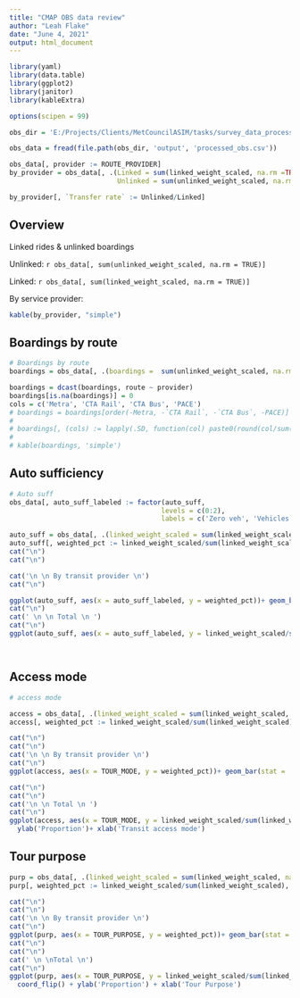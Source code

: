 ```yaml
---
title: "CMAP OBS data review"
author: "Leah Flake"
date: "June 4, 2021"
output: html_document
---
```


```r
library(yaml)
library(data.table)
library(ggplot2)
library(janitor)
library(kableExtra)

options(scipen = 99)

obs_dir = 'E:/Projects/Clients/MetCouncilASIM/tasks/survey_data_processing/obs_processing'

obs_data = fread(file.path(obs_dir, 'output', 'processed_obs.csv'))

obs_data[, provider := ROUTE_PROVIDER]
by_provider = obs_data[, .(Linked = sum(linked_weight_scaled, na.rm =TRUE), 
                           Unlinked = sum(unlinked_weight_scaled, na.rm = TRUE)), by = .(`Transit Service` = provider)]

by_provider[, `Transfer rate` := Unlinked/Linked]
```

## Overview 

Linked rides & unlinked boardings

Unlinked:
`r obs_data[, sum(unlinked_weight_scaled, na.rm = TRUE)]`

Linked:
`r obs_data[, sum(linked_weight_scaled, na.rm = TRUE)]`


By service provider:

```r
kable(by_provider, "simple")
```

## Boardings by route

```r
# Boardings by route
boardings = obs_data[, .(boardings =  sum(unlinked_weight_scaled, na.rm = TRUE)), .(provider, route =  ROUTE)]

boardings = dcast(boardings, route ~ provider)
boardings[is.na(boardings)] = 0
cols = c('Metra', 'CTA Rail', 'CTA Bus', 'PACE') 
# boardings = boardings[order(-Metra, -`CTA Rail`, -`CTA Bus`, -PACE)]
# 
# boardings[, (cols) := lapply(.SD, function(col) paste0(round(col/sum(col, na.rm = TRUE), 3) * 100,'%')), .SDcols=cols]
# 
# kable(boardings, 'simple')
```

## Auto sufficiency
```r
# Auto suff
obs_data[, auto_suff_labeled := factor(auto_suff, 
                                      levels = c(0:2), 
                                      labels = c('Zero veh', 'Vehicles < workers', 'Vehicles >= workers'))]

auto_suff = obs_data[, .(linked_weight_scaled = sum(linked_weight_scaled, na.rm = TRUE)), .(provider, auto_suff_labeled)]
auto_suff[, weighted_pct := linked_weight_scaled/sum(linked_weight_scaled), by = .(provider)]
cat("\n")
cat("\n")

cat('\n \n By transit provider \n')
cat("\n")

ggplot(auto_suff, aes(x = auto_suff_labeled, y = weighted_pct))+ geom_bar(stat = 'identity') + theme_bw() + facet_grid('provider', scales = 'free')  + ylab('Proportion')  + xlab('Auto sufficiency')
cat("\n")
cat(' \n \n Total \n ')
cat("\n")
ggplot(auto_suff, aes(x = auto_suff_labeled, y = linked_weight_scaled/sum(linked_weight_scaled)))+ geom_bar(stat = 'identity') + theme_bw() + ylab('Proportion') + xlab('Auto sufficiency')




```

## Access mode

```r
# access mode

access = obs_data[, .(linked_weight_scaled = sum(linked_weight_scaled, na.rm = TRUE)), .(provider, TOUR_MODE)]
access[, weighted_pct := linked_weight_scaled/sum(linked_weight_scaled), by = .(provider)]

cat("\n")
cat("\n")
cat('\n \n By transit provider \n')
cat("\n")
ggplot(access, aes(x = TOUR_MODE, y = weighted_pct))+ geom_bar(stat = 'identity') + theme_bw() + facet_wrap('provider', scales = 'free') + ylab('Proportion') + xlab('Transit access mode')

cat("\n")
cat("\n")
cat('\n \n Total \n ')
cat("\n")
ggplot(access, aes(x = TOUR_MODE, y = linked_weight_scaled/sum(linked_weight_scaled)))+ geom_bar(stat = 'identity') + theme_bw() +
  ylab('Proportion')+ xlab('Transit access mode')
```

## Tour purpose

```r

purp = obs_data[, .(linked_weight_scaled = sum(linked_weight_scaled, na.rm = TRUE)), .(provider, TOUR_PURPOSE)]
purp[, weighted_pct := linked_weight_scaled/sum(linked_weight_scaled), by = .(provider)]

cat("\n")
cat("\n")
cat('\n \n By transit provider \n')
cat("\n")
ggplot(purp, aes(x = TOUR_PURPOSE, y = weighted_pct))+ geom_bar(stat = 'identity', positin = 'fill') + theme_bw() + facet_grid('provider', scales = 'free') + coord_flip() + ylab('Proportion') + xlab('Tour Purpose')
cat("\n")
cat("\n")
cat(' \n \nTotal \n')
cat("\n")
ggplot(purp, aes(x = TOUR_PURPOSE, y = linked_weight_scaled/sum(linked_weight_scaled)))+ geom_bar(stat = 'identity') + theme_bw() +
  coord_flip() + ylab('Proportion') + xlab('Tour Purpose')
```